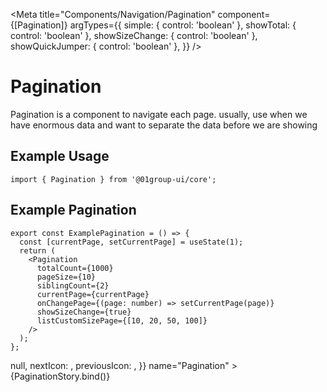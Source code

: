 
<Meta
  title="Components/Navigation/Pagination"
  component={[Pagination]}
  argTypes={{
    simple: { control: 'boolean' },
    showTotal: { control: 'boolean' },
    showSizeChange: { control: 'boolean' },
    showQuickJumper: { control: 'boolean' },
  }}
/>


# Pagination

Pagination is a component to navigate each page. usually, use when we have enormous data and want to separate the data before we are showing

## Example Usage

```tsx
import { Pagination } from '@01group-ui/core';
```

## Example Pagination

```tsx
export const ExamplePagination = () => {
  const [currentPage, setCurrentPage] = useState(1);
  return (
    <Pagination
      totalCount={1000}
      pageSize={10}
      siblingCount={2}
      currentPage={currentPage}
      onChangePage={(page: number) => setCurrentPage(page)}
      showSizeChange={true}
      listCustomSizePage={[10, 20, 50, 100]}
    />
  );
};
```

<Canvas columns={2} withSource="close">
  <Story
    args={{
      currentPage: 6,
      pageSize: 10,
      siblingCount: 3,
      totalCount: 100,
      onChange: () => null,
      nextIcon: <DoubleRightOutlined />,
      previousIcon: <DoubleLeftOutlined />,
    }}
    name="Pagination"
  >
    {PaginationStory.bind()}
  </Story>
</Canvas>

<ArgsTable of={Pagination} />
